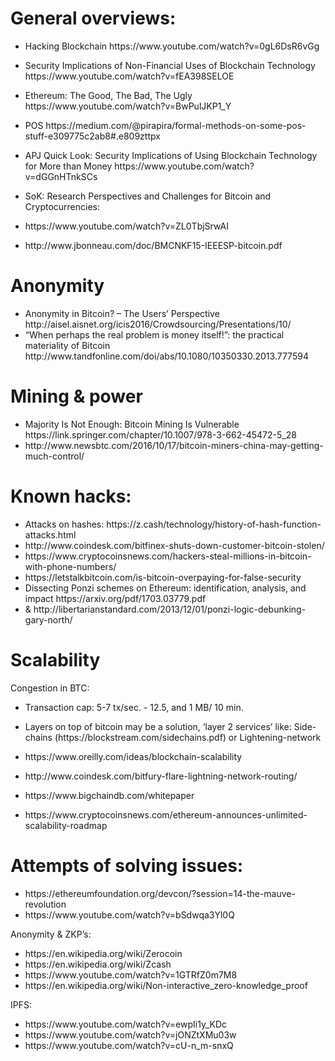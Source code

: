 

# General overviews:

- Hacking Blockchain https://www.youtube.com/watch?v=0gL6DsR6vGg
- Security Implications of Non-Financial Uses of Blockchain Technology  https://www.youtube.com/watch?v=fEA398SELOE
- Ethereum: The Good, The Bad, The Ugly https://www.youtube.com/watch?v=BwPulJKP1_Y
- POS https://medium.com/@pirapira/formal-methods-on-some-pos-stuff-e309775c2ab8#.e809zttpx
- APJ Quick Look: Security Implications of Using Blockchain Technology for More than Money https://www.youtube.com/watch?v=dGGnHTnkSCs

- SoK: Research Perspectives and Challenges for Bitcoin and Cryptocurrencies:
- https://www.youtube.com/watch?v=ZL0TbjSrwAI
- http://www.jbonneau.com/doc/BMCNKF15-IEEESP-bitcoin.pdf 

# Anonymity

- Anonymity in Bitcoin? – The Users’ Perspective http://aisel.aisnet.org/icis2016/Crowdsourcing/Presentations/10/
- “When perhaps the real problem is money itself!”: the practical materiality of Bitcoin http://www.tandfonline.com/doi/abs/10.1080/10350330.2013.777594


# Mining & power

- Majority Is Not Enough: Bitcoin Mining Is Vulnerable https://link.springer.com/chapter/10.1007/978-3-662-45472-5_28
- http://www.newsbtc.com/2016/10/17/bitcoin-miners-china-may-getting-much-control/

# Known hacks:

- Attacks on hashes: https://z.cash/technology/history-of-hash-function-attacks.html
- http://www.coindesk.com/bitfinex-shuts-down-customer-bitcoin-stolen/
- https://www.cryptocoinsnews.com/hackers-steal-millions-in-bitcoin-with-phone-numbers/
- https://letstalkbitcoin.com/is-bitcoin-overpaying-for-false-security
- Dissecting Ponzi schemes on Ethereum: identification, analysis, and impact https://arxiv.org/pdf/1703.03779.pdf
- & http://libertarianstandard.com/2013/12/01/ponzi-logic-debunking-gary-north/


# Scalability

Congestion in BTC:

- Transaction cap: 5-7 tx/sec. - 12.5, and 1 MB/ 10 min.
- Layers on top of bitcoin may be a solution, 'layer 2 services' like: Side-chains (https://blockstream.com/sidechains.pdf) or Lightening-network

- https://www.oreilly.com/ideas/blockchain-scalability
- http://www.coindesk.com/bitfury-flare-lightning-network-routing/
- https://www.bigchaindb.com/whitepaper 
- https://www.cryptocoinsnews.com/ethereum-announces-unlimited-scalability-roadmap

 
# Attempts of solving issues:

- https://ethereumfoundation.org/devcon/?session=14-the-mauve-revolution
- https://www.youtube.com/watch?v=bSdwqa3Yl0Q

Anonymity & ZKP's:

- https://en.wikipedia.org/wiki/Zerocoin 
- https://en.wikipedia.org/wiki/Zcash
- https://www.youtube.com/watch?v=1GTRfZ0m7M8
- https://en.wikipedia.org/wiki/Non-interactive_zero-knowledge_proof

IPFS:

- https://www.youtube.com/watch?v=ewpIi1y_KDc
- https://www.youtube.com/watch?v=jONZtXMu03w
- https://www.youtube.com/watch?v=cU-n_m-snxQ



